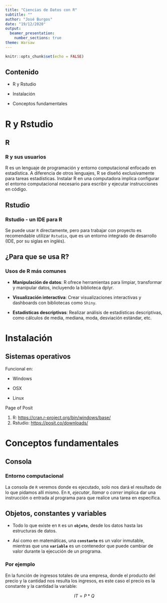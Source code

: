 ```yaml
---
title: "Ciencias de Datos con R"
subtitle: ""
author: "José Burgos"
date: "19/12/2020"
output:
  beamer_presentation:
    number_sections: true
theme: Warsaw
---
```


```r
knitr::opts_chunk$set(echo = FALSE)
```

## Contenido

-   R y Rstudio

-   Instalación

-   Conceptos fundamentales

# R y Rstudio

## R

### R y sus usuarios

R es un lenguaje de programación y entorno computacional enfocado en estadística. A diferencia de otros lenguajes, R se diseñó exclusivamente para tareas estadísticas. Instalar R en una computadora implica configurar el entorno computacional necesario para escribir y ejecutar instrucciones en código.

## Rstudio

### Rstudio - un IDE para R

Se puede usar `R` directamente, pero para trabajar con proyecto es recomendable utilizar `Rstudio`, que es un entorno integrado de desarrollo (IDE, por su siglas en inglés).

## ¿Para que se usa R?

### Usos de R más comunes

-   **Manipulación de datos**: R ofrece herramientas para limpiar, transformar y manipular datos, incluyendo la biblioteca dplyr.

-   **Visualización interactiva**: Crear visualizaciones interactivas y dashboards con bibliotecas como `Shiny`.

-   **Estadísticas descriptivas**: Realizar análisis de estadísticas descriptivas, como cálculos de media, mediana, moda, desviación estándar, etc.

# Instalación

## Sistemas operativos

Funcional en:

-   Windows

-   OSX

-   Linux

Page of Posit

1.  R: <https://cran.r-project.org/bin/windows/base/>
2.  Rstudio: <https://posit.co/downloads/>

# Conceptos fundamentales

## Consola

### Entorno computacional

La consola de `R` veremos donde es ejecutado, solo nos dará el resultado de lo que pidamos allí mismo. En `R`, *ejecutar*, *llamar* o *correr* implica dar una instrucción o entrada al programa para que realice una tarea en específica.

## Objetos, constantes y variables

-   Todo lo que existe en `R` es un **`objeto`**, desde los datos hasta las estructuras de datos.

-   Así como en matemáticas, una **`constante`** es un valor inmutable, mientras que una **`variable`** es un contenedor que puede cambiar de valor durante la ejecución de un programa.

### Por ejemplo

En la función de ingresos totales de una empresa, donde el producto del precio y la cantidad nos resulta los ingresos, es este caso el precio es la constante y la cantidad la variable:

$$IT = P * Q$$
